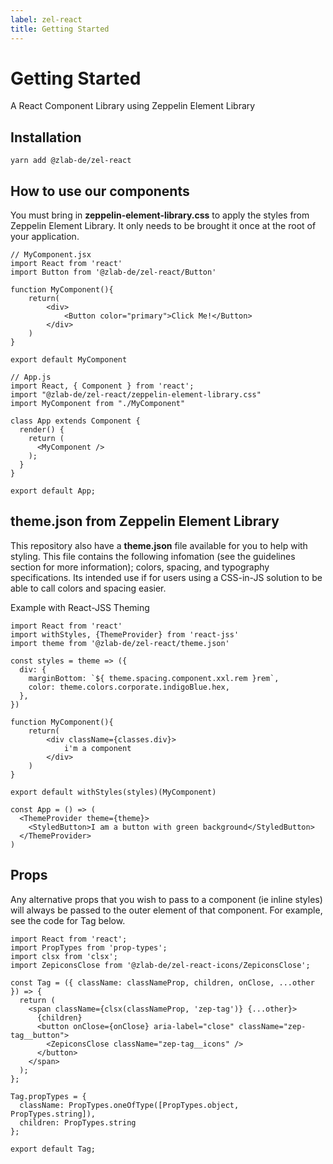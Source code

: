```yaml
---
label: zel-react
title: Getting Started
---
```



# Getting Started

A React Component Library using Zeppelin Element Library

<DownloadContainer>
  <DownloadFile
    title="NPM: @zlab-de/zel-react"
    href="https://www.npmjs.com/package/@zlab-de/zel-react"
    download=""
    variant="npm"
    ariaLabel="npm"
  />

</DownloadContainer>

## Installation

```
yarn add @zlab-de/zel-react
```

## How to use our components

You must bring in **zeppelin-element-library.css** to apply the styles from Zeppelin Element Library. It only needs to be brought it once at the root of your application.

```
// MyComponent.jsx
import React from 'react'
import Button from '@zlab-de/zel-react/Button'

function MyComponent(){
    return(
        <div>
            <Button color="primary">Click Me!</Button>
        </div>
    )
}

export default MyComponent

// App.js
import React, { Component } from 'react';
import "@zlab-de/zel-react/zeppelin-element-library.css"
import MyComponent from "./MyComponent"

class App extends Component {
  render() {
    return (
      <MyComponent />
    );
  }
}

export default App;
```

## theme.json from Zeppelin Element Library

This repository also have a **theme.json** file available for you to help with styling. This file contains the following infomation (see the guidelines section for more information); colors, spacing, and typography specifications. Its intended use if for users using a CSS-in-JS solution to be able to call colors and spacing easier.

Example with React-JSS Theming

```
import React from 'react'
import withStyles, {ThemeProvider} from 'react-jss'
import theme from '@zlab-de/zel-react/theme.json'

const styles = theme => ({
  div: {
    marginBottom: `${ theme.spacing.component.xxl.rem }rem`,
    color: theme.colors.corporate.indigoBlue.hex,
  },
})

function MyComponent(){
    return(
        <div className={classes.div}>
            i'm a component
        </div>
    )
}

export default withStyles(styles)(MyComponent)

const App = () => (
  <ThemeProvider theme={theme}>
    <StyledButton>I am a button with green background</StyledButton>
  </ThemeProvider>
)
```

## Props

Any alternative props that you wish to pass to a component (ie inline styles) will always be passed to the outer element of that component. For example, see the code for Tag below.

```
import React from 'react';
import PropTypes from 'prop-types';
import clsx from 'clsx';
import ZepiconsClose from '@zlab-de/zel-react-icons/ZepiconsClose';

const Tag = ({ className: classNameProp, children, onClose, ...other }) => {
  return (
    <span className={clsx(classNameProp, 'zep-tag')} {...other}>
      {children}
      <button onClose={onClose} aria-label="close" className="zep-tag__button">
        <ZepiconsClose className="zep-tag__icons" />
      </button>
    </span>
  );
};

Tag.propTypes = {
  className: PropTypes.oneOfType([PropTypes.object, PropTypes.string]),
  children: PropTypes.string
};

export default Tag;
```
